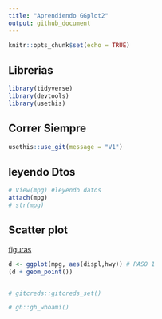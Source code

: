 ```yaml
---
title: "Aprendiendo GGplot2"
output: github_document
---
```


```r
knitr::opts_chunk$set(echo = TRUE)
```

## Librerias

```r
library(tidyverse)
library(devtools)
library(usethis)
```

## Correr Siempre

```r
usethis::use_git(message = "V1")
```

## leyendo Dtos

```r
# View(mpg) #leyendo datos
attach(mpg)
# str(mpg)
```

## Scatter plot
[figuras](https://www.dropbox.com/s/h18nmf5vahdidzs/figuras.Rmd?dl=0)

```r
d <- ggplot(mpg, aes(displ,hwy)) # PASO 1
(d + geom_point())
```



```r

```


















```r
# gitcreds::gitcreds_set()
```

```r
# gh::gh_whoami()
```



